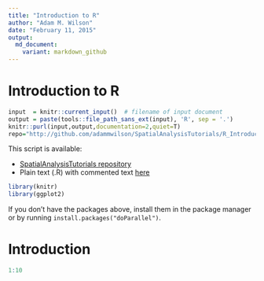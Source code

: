```yaml
---
title: "Introduction to R"
author: "Adam M. Wilson"
date: "February 11, 2015"
output:
  md_document:
    variant: markdown_github
---
```


Introduction to R
====

```r
input  = knitr::current_input()  # filename of input document
output = paste(tools::file_path_sans_ext(input), 'R', sep = '.')
knitr::purl(input,output,documentation=2,quiet=T)
repo="http://github.com/adammwilson/SpatialAnalysisTutorials/R_Introduction"
```

This script is available:

  * [SpatialAnalysisTutorials repository](`r repo`)
  * Plain text (.R) with commented text [here](`r paste0(repo,"/",output)`)
 
```r
library(knitr)
library(ggplot2)

```


If you don't have the packages above, install them in the package manager or by running `install.packages("doParallel")`. 

# Introduction


```r
1:10
````